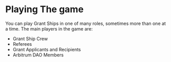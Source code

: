 
<Cards>
    <Card title="Grant Ship Crew" href="/playing/ascrew" />
</Cards>

# Playing The game

You can play Grant Ships in one of many roles, sometimes more than one at a time. The main players in the game are:
- Grant Ship Crew 
- Referees
- Grant Applicants and Recipients
- Arbitrum DAO Members

